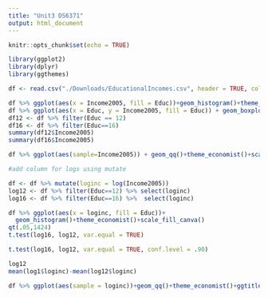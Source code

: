 ```yaml
---
title: "Unit3 DS6371"
output: html_document
---
```


```r
knitr::opts_chunk$set(echo = TRUE)
```

```r
library(ggplot2)
library(dplyr)
library(ggthemes)

df <- read.csv("./Downloads/EducationalIncomes.csv", header = TRUE, colClasses = c("Subject" = "factor", "Educ" = "factor"))
```
```r
df %>% ggplot(aes(x = Income2005, fill = Educ))+geom_histogram()+theme_economist()+scale_fill_canva()
df %>% ggplot(aes(x = Educ, y = Income2005, fill = Educ)) + geom_boxplot()+theme_economist()+scale_fill_canva()
df12 <- df %>% filter(Educ == 12)
df16 <- df %>% filter(Educ==16)
summary(df12$Income2005)
summary(df16$Income2005)

df %>% ggplot(aes(sample=Income2005)) + geom_qq()+theme_economist()+scale_color_canva()


```

```r
#add column for logs using mutate

df <- df %>% mutate(loginc = log(Income2005))
log12 <- df %>% filter(Educ==12) %>% select(loginc)
log16 <- df %>% filter(Educ==16) %>%  select(loginc)

df %>% ggplot(aes(x = loginc, fill = Educ))+
  geom_histogram()+theme_economist()+scale_fill_canva()
qt(.05,1424)
t.test(log16, log12, var.equal = TRUE)

t.test(log16, log12, var.equal = TRUE, conf.level = .90)

log12
mean(log1$loginc)-mean(log12$loginc)

df %>% ggplot(aes(sample = loginc))+geom_qq()+theme_economist()+ggtitle("Log Transformed qq plot")
```

